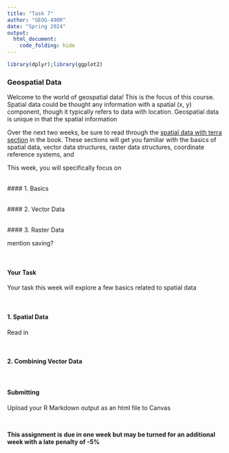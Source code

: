 ```yaml
---
title: "Task 7"
author: "GEOG-490R"
date: "Spring 2024"
output: 
  html_document:
    code_folding: hide
---
```


```r
library(dplyr);library(ggplot2)
```

### Geospatial Data

Welcome to the world of geospatial data! This is the focus of this course. Spatial data could be thought any information with a spatial (x, y) component, though it typically refers to data with location. Geospatial data is unique in that the spatial information 

Over the next two weeks, be sure to read through the [spatial data with terra section](https://rspatial.org/spatial/2-spatialdata.html) in the book. These sections will get you familiar with the basics of spatial data, vector data structures, raster data structures, coordinate reference systems, and 

This week, you will specifically focus on 

\
#### 1. Basics



\
#### 2. Vector Data



\
#### 3. Raster Data



mention saving?


\

#### Your Task

Your task this week will explore a few basics related to spatial data

\

#### 1. Spatial Data

Read in 


\

#### 2. Combining Vector Data


\

#### Submitting

Upload your R Markdown output as an html file to Canvas

\

**This assignment is due in one week but may be turned for an additional week with a late penalty of -5%**

\
